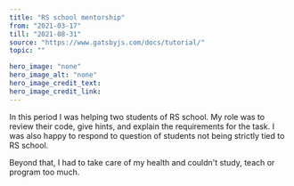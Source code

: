 ---
title: "RS school mentorship"
from: "2021-03-17"
till: "2021-08-31"
source: "https://www.gatsbyjs.com/docs/tutorial/"
topic: ""

hero_image: "none"
hero_image_alt: "none"
hero_image_credit_text: 
hero_image_credit_link: 
---

In this period I was helping two students of RS school. My role was to review their code, give hints, and explain the requirements for the task. I was also happy to respond to question of students
not being strictly tied to RS school.

Beyond that, I had to take care of my health and couldn't study,
teach or program too much.